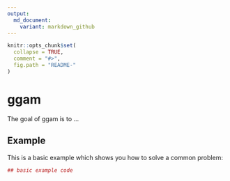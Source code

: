 ```yaml
---
output:
  md_document:
    variant: markdown_github
---
```


<!-- README.md is generated from README.Rmd. Please edit that file -->

```r
knitr::opts_chunk$set(
  collapse = TRUE,
  comment = "#>",
  fig.path = "README-"
)
```

# ggam

The goal of ggam is to ...

## Example

This is a basic example which shows you how to solve a common problem:

```r
## basic example code
```
